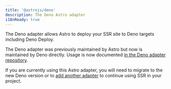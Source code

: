 ```yaml
---
title: '@astrojs/deno'
description: The Deno Astro adapter
i18nReady: true
---
```


The Deno adapter allows Astro to deploy your SSR site to Deno targets including Deno Deploy. 

The Deno adapter was previously maintained by Astro but now is maintained by Deno directly. Usage is now documented [in the Deno adapter repository](https://github.com/denoland/deno-astro-adapter).

If you are currently using this Astro adapter, you will need to migrate to the new Deno version or to [add another adapter](/en/guides/on-demand-rendering/) to continue using SSR in your project.
